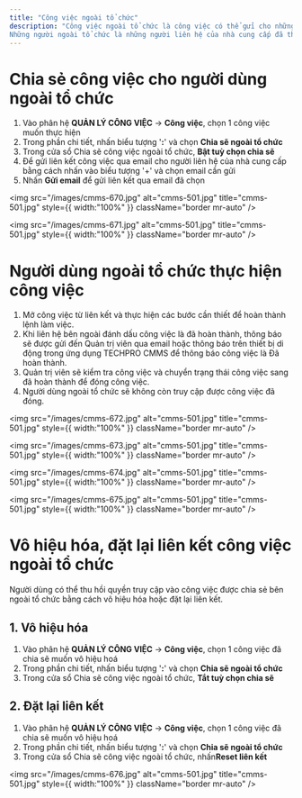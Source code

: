 ```yaml
---
title: "Công việc ngoài tổ chức"
description: "Công việc ngoài tổ chức là công việc có thể gửi cho những người bên ngoài tổ chức qua email hoặc qua liên kết chia sẽ.
Những người ngoài tổ chức là những người liên hệ của nhà cung cấp đã thiết lập trong tổ chức. Ví dụ: nhà cung cấp dịch vụ do công ty ký hợp đồng."
---
```


# Chia sẻ công việc cho người dùng ngoài tổ chức

1. Vào phân hệ **QUẢN LÝ CÔNG VIỆC** -\> **Công việc**, chọn 1 công việc muốn thực hiện
2. Trong phần chi tiết, nhấn biểu tượng '**:**' và chọn **Chia sẽ ngoài tổ chức**
3. Trong cửa sổ Chia sẽ công việc ngoài tổ chức, **Bật tuỳ chọn chia sẽ**
4. Để gửi liên kết công việc qua email cho người liên hệ của nhà cung cấp bằng cách nhấn vào biểu tượng '\+' và chọn email cần gửi
5. Nhấn **Gửi email** để gửi liên kết qua email đã chọn

<img
  src="/images/cmms-670.jpg"
  alt="cmms-501.jpg"
  title="cmms-501.jpg"
  style={{ width:"100%" }}
  className="border mr-auto"
/>

<img
  src="/images/cmms-671.jpg"
  alt="cmms-501.jpg"
  title="cmms-501.jpg"
  style={{ width:"100%" }}
  className="border mr-auto"
/>

# Người dùng ngoài tổ chức thực hiện công việc

1. Mở công việc từ liên kết và thực hiện các bước cần thiết để hoàn thành lệnh làm việc.
2. Khi liên hệ bên ngoài đánh dấu công việc là đã hoàn thành, thông báo sẽ được gửi đến Quản trị viên qua email hoặc thông báo trên thiết bị di động trong ứng dụng TECHPRO CMMS để thông báo công việc là Đã hoàn thành.
3. Quản trị viên sẽ kiểm tra công việc và chuyển trạng thái công việc sang đã hoàn thành để đóng công việc.
4. Người dùng ngoài tổ chức sẽ không còn truy cập được công việc đã đóng.

<img
  src="/images/cmms-672.jpg"
  alt="cmms-501.jpg"
  title="cmms-501.jpg"
  style={{ width:"100%" }}
  className="border mr-auto"
/>

<img
  src="/images/cmms-673.jpg"
  alt="cmms-501.jpg"
  title="cmms-501.jpg"
  style={{ width:"100%" }}
  className="border mr-auto"
/>

<img
  src="/images/cmms-674.jpg"
  alt="cmms-501.jpg"
  title="cmms-501.jpg"
  style={{ width:"100%" }}
  className="border mr-auto"
/>

<img
  src="/images/cmms-675.jpg"
  alt="cmms-501.jpg"
  title="cmms-501.jpg"
  style={{ width:"100%" }}
  className="border mr-auto"
/>

# Vô hiệu hóa, đặt lại liên kết công việc ngoài tổ chức

Người dùng có thể thu hồi quyền truy cập vào công việc được chia sẻ bên ngoài tổ chức bằng cách vô hiệu hóa hoặc đặt lại liên kết.

## 1. Vô hiệu hóa

1. Vào phân hệ **QUẢN LÝ CÔNG VIỆC** -\> **Công việc**, chọn 1 công việc đã chia sẽ muốn vô hiệu hoá
2. Trong phần chi tiết, nhấn biểu tượng '**:**' và chọn **Chia sẽ ngoài tổ chức**
3. Trong cửa sổ Chia sẽ công việc ngoài tổ chức, **Tắt tuỳ chọn chia sẽ**

## 2. Đặt lại liên kết

1. Vào phân hệ **QUẢN LÝ CÔNG VIỆC** -\> **Công việc**, chọn 1 công việc đã chia sẽ muốn vô hiệu hoá
2. Trong phần chi tiết, nhấn biểu tượng '**:**' và chọn **Chia sẽ ngoài tổ chức**
3. Trong cửa sổ Chia sẽ công việc ngoài tổ chức, nhấn**Reset liên kết**

<img
  src="/images/cmms-676.jpg"
  alt="cmms-501.jpg"
  title="cmms-501.jpg"
  style={{ width:"100%" }}
  className="border mr-auto"
/>